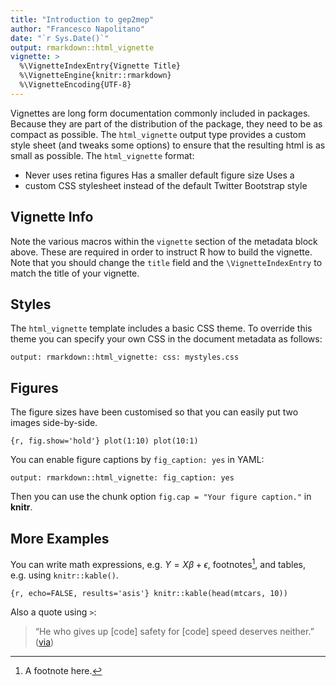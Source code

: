```yaml
---
title: "Introduction to gep2mep"
author: "Francesco Napolitano"
date: "`r Sys.Date()`"
output: rmarkdown::html_vignette
vignette: >
  %\VignetteIndexEntry{Vignette Title}
  %\VignetteEngine{knitr::rmarkdown}
  %\VignetteEncoding{UTF-8}
---
```


Vignettes are long form documentation commonly included in
packages. Because they are part of the distribution of the package,
they need to be as compact as possible. The `html_vignette` output
type provides a custom style sheet (and tweaks some options) to ensure
that the resulting html is as small as possible. The `html_vignette`
format:

- Never uses retina figures Has a smaller default figure size Uses a
- custom CSS stylesheet instead of the default Twitter Bootstrap style

## Vignette Info

Note the various macros within the `vignette` section of the metadata
block above. These are required in order to instruct R how to build
the vignette. Note that you should change the `title` field and the
`\VignetteIndexEntry` to match the title of your vignette.

## Styles

The `html_vignette` template includes a basic CSS theme. To override
this theme you can specify your own CSS in the document metadata as
follows:

    output: rmarkdown::html_vignette: css: mystyles.css

## Figures

The figure sizes have been customised so that you can easily put two
images side-by-side.

```{r, fig.show='hold'} plot(1:10) plot(10:1) ```

You can enable figure captions by `fig_caption: yes` in YAML:

    output: rmarkdown::html_vignette: fig_caption: yes

Then you can use the chunk option `fig.cap = "Your figure caption."`
in **knitr**.

## More Examples

You can write math expressions, e.g. $Y = X\beta + \epsilon$,
footnotes^[A footnote here.], and tables, e.g. using `knitr::kable()`.

```{r, echo=FALSE, results='asis'} knitr::kable(head(mtcars, 10)) ```

Also a quote using `>`:

> "He who gives up [code] safety for [code] speed deserves neither."
([via](https://twitter.com/hadleywickham/status/504368538874703872))

